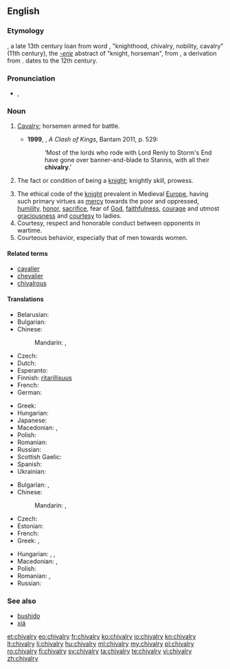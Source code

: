 ==English==
{{wikipedia}}

===Etymology===
{{etyl|enm|en}} {{term|chivalrie|lang=enm}}, a late 13th century loan from  {{etyl|fro|en}} word {{term|chevalerie|lang=fro}}, "knighthood, chivalry, nobility, cavalry" (11th century), the ''[[-erie]]''  abstract  of {{term|chevaler|lang=fro}} "knight, horseman", from  {{etyl|ML.|en}} {{term|caballarius||horseman, knight|lang=la}}, a derivation from  {{term|caballus||horse|lang=la}}.
{{etyl|ML.|en}} {{term|caballaria||knighthood, status or fief of a knight|lang=la}} dates to the 12th century.

===Pronunciation===
* {{IPA|/ˈʃɪvəlri/}}, {{X-SAMPA|/"SIv@lri/}}

===Noun===
{{en-noun|-|chivalries}}

# {{context|now|_|rare|historical}} [[cavalry|Cavalry]]; horsemen armed for battle.
#* '''1999''', {{w|George RR Martin}}, ''A Clash of Kings'', Bantam 2011, p. 529:
#*: ‘Most of the lords who rode with Lord Renly to Storm's End have gone over banner-and-blade to Stannis, with all their '''chivalry'''.’
# {{obsolete}} The fact or condition of being a [[knight]]; knightly skill, prowess.
# The ethical code of the [[knight]] prevalent in Medieval [[Europe]], having such primary virtues as [[mercy]] towards the poor and oppressed, [[humility]], [[honor]], [[sacrifice]], fear of [[God]], [[faithfulness]], [[courage]] and utmost [[graciousness]] and [[courtesy]] to ladies.
# Courtesy, respect and honorable conduct between opponents in wartime.
# Courteous behavior, especially that of men towards women.

====Related terms====
* [[cavalier]]
* [[chevalier]]
* [[chivalrous]]

====Translations====
{{trans-top|ethical code}}
* Belarusian: {{t-|be|рыцарства|n|tr=rýcarstva|sc=Cyrl}}
* Bulgarian: {{t-|bg|рицарство|n|tr=rícarstvo}}
* Chinese:
*: Mandarin: {{t|cmn|騎士氣概|sc=Hani}}, {{t|cmn|骑士气概|tr=qíshì qìgài|sc=Hani}}
* Czech: {{t-|cs|rytířství|n}}
* Dutch: {{t-|nl|ridderschap}}
* Esperanto: {{t-|eo|kavalireco}}
* Finnish: [[ritarillisuus]]
* French: {{t+|fr|chevalerie|f}}
* German: {{t-|de|Ritterlichkeit|f}}
{{trans-mid}}
* Greek: {{t+|el|ιπποσύνη|f|tr=ipposýni|sc=Grek}}
* Hungarian: {{t+|hu|lovagiasság}}
* Japanese: {{t-|ja|騎士道|tr=きしどう, kishidō|sc=Jpan}}
* Macedonian: {{t-|mk|витештво|n|tr=víteštvo}}, {{t-|mk|рицарство|n|tr=rícarstvo|sc=Cyrl}}
* Polish: {{t-|pl|rycerskość|f}}
* Romanian: {{t-|ro|cavalerie|f}}
* Russian: {{t+|ru|рыцарство|n|tr=rýcarstvo|sc=Cyrl}}
* Scottish Gaelic: {{t-|gd|ridireachd|f}}
* Spanish: {{t+|es|caballerosidad|f}}
* Ukrainian: {{t-|uk|лицарство|n|tr=lýcarstvo|sc=Cyrl}}
{{trans-bottom}}

{{trans-top|Courteous behavior, especially that of men towards women}}
* Bulgarian: {{t-|bg|галантност|f|tr=galántnost}}, {{t+|bg|кавалерство|n|tr=kavalérstvo}}
* Chinese:
*: Mandarin: {{t|cmn|義俠|sc=Hani}}, {{t|cmn|义侠|tr=yìxiá|sc=Hani}}
* Czech: {{t-|cs|galantnost|f}}
* Estonian: {{t-|et|rüütellikkus}}
* French: {{t|fr|gallanterie|f}}
* Greek: {{t+|el|ιπποτισμός|m|tr=ippotismós|sc=Grek}}, {{t+|el|ευγένεια|f|tr=evgéneia|sc=Grek}}
{{trans-mid}}
* Hungarian: {{t+|hu|lovagiasság}}, {{t+|hu|önzetlenség}}, {{t+|hu|udvariasság}}
* Macedonian: {{t-|mk|кавалерство|n|tr=kavalérstvo}}, {{t-|mk|галантност|f|tr=galántnost}}
* Polish: {{t-|pl|rycerskość|f}}
* Romanian: {{t-|ro|cavalerism|n}}, {{t-|ro|galanterie|f}}
* Russian: {{t+|ru|галантность|f|tr=galántnostʹ|sc=Cyrl}}
{{trans-bottom}}

===See also===
* [[bushido]]
* [[xiá]]

[[et:chivalry]]
[[eo:chivalry]]
[[fr:chivalry]]
[[ko:chivalry]]
[[io:chivalry]]
[[kn:chivalry]]
[[lt:chivalry]]
[[li:chivalry]]
[[hu:chivalry]]
[[ml:chivalry]]
[[my:chivalry]]
[[pl:chivalry]]
[[ro:chivalry]]
[[fi:chivalry]]
[[sv:chivalry]]
[[ta:chivalry]]
[[te:chivalry]]
[[vi:chivalry]]
[[zh:chivalry]]